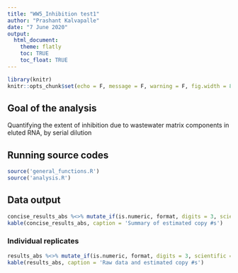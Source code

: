 ```yaml
---
title: "WW5_Inhibition test1"
author: "Prashant Kalvapalle"
date: "7 June 2020"
output: 
  html_document:
    theme: flatly
    toc: TRUE
    toc_float: TRUE
---
```


```r
library(knitr)
knitr::opts_chunk$set(echo = F, message = F, warning = F, fig.width = 8, fig.height = 4)
```

## Goal of the analysis

Quantifying the extent of inhibition due to wastewater matrix components in eluted RNA, by serial dilution

## Running source codes

```r
source('general_functions.R')
source('analysis.R')
```

## Data output

```r
concise_results_abs %<>% mutate_if(is.numeric, format, digits = 3, scientific = T)
kable(concise_results_abs, caption = 'Summary of estimated copy #s')
```

### Individual replicates
```r
results_abs %<>% mutate_if(is.numeric, format, digits = 3, scientific = T)
kable(results_abs, caption = 'Raw data and estimated copy #s')
```
